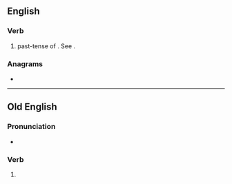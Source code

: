 ==English==

===Verb===
{{head|en|verb}}

# {{lb|en|obsolete}} past-tense of {{m|en|will}}. See {{m|en|would}}.

===Anagrams===
* {{anagrams|en|a=delow|dowel|dowle|lowed|owled}}

----

==Old English==

===Pronunciation===
* {{IPA|/ˈwolde/|lang=ang}}

===Verb===
{{head|ang|verb form}}

# {{inflection of|ang|willan||1//3|s|pret|;|sub|s|pret}}